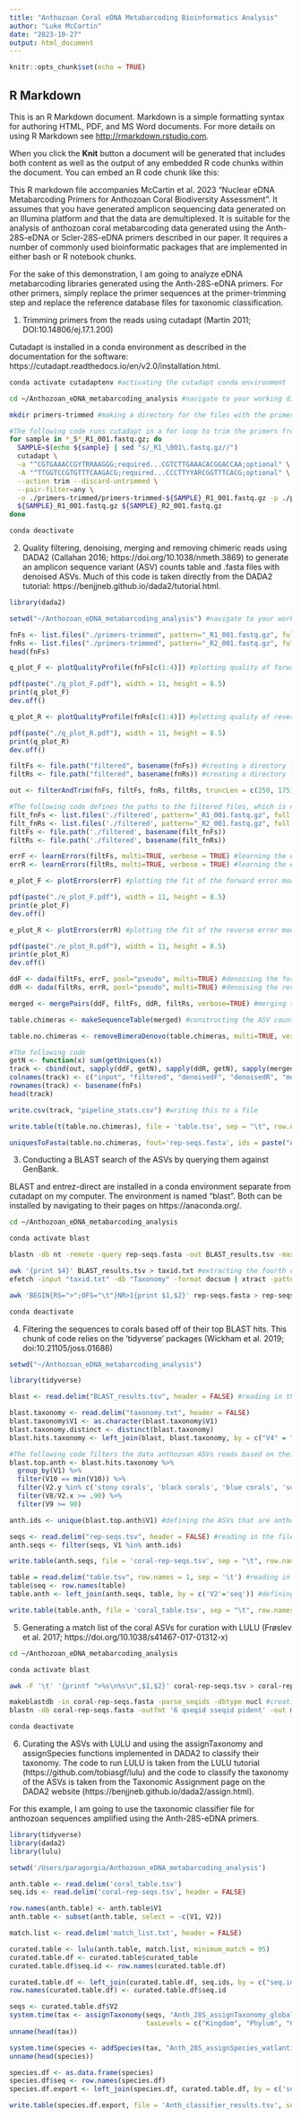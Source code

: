 ```yaml
---
title: "Anthozoan Coral eDNA Metabarcoding Bioinformatics Analysis"
author: "Luke McCartin"
date: "2023-10-27"
output: html_document
---
```


```r
knitr::opts_chunk$set(echo = TRUE)
```

## R Markdown

This is an R Markdown document. Markdown is a simple formatting syntax for authoring HTML, PDF, and MS Word documents. For more details on using R Markdown see <http://rmarkdown.rstudio.com>.

When you click the **Knit** button a document will be generated that includes both content as well as the output of any embedded R code chunks within the document. You can embed an R code chunk like this:

This R markdown file accompanies McCartin et al. 2023 "Nuclear eDNA Metabarcoding Primers for Anthozoan Coral Biodiversity Assessment". It assumes that you have generated amplicon sequencing data generated on an Illumina platform and that the data are demultiplexed. It is suitable for the analysis of anthozoan coral metabarcoding data generated using the Anth-28S-eDNA or Scler-28S-eDNA primers described in our paper. It requires a number of commonly used bioinformatic packages that are implemented in either bash or R notebook chunks.

For the sake of this demonstration, I am going to analyze eDNA metabarcoding libraries generated using the Anth-28S-eDNA primers. For  other primers, simply replace the primer sequences at the primer-trimming step and replace the reference database files for taxonomic classification.

1. Trimming primers from the reads using cutadapt (Martin 2011; DOI:10.14806/ej.17.1.200) 

Cutadapt is installed in a conda environment as described in the documentation for the software: https://cutadapt.readthedocs.io/en/v2.0/installation.html.

```zsh
conda activate cutadaptenv #activating the cutadapt conda environment

cd ~/Anthozoan_eDNA_metabarcoding_analysis #navigate to your working directory here

mkdir primers-trimmed #making a directory for the files with the primers trimmed

#The following code runs cutadapt in a for loop to trim the primers from the reads using the default parameters.
for sample in *_S*_R1_001.fastq.gz; do
  SAMPLE=$(echo ${sample} | sed "s/_R1_\001\.fastq.gz//")
  cutadapt \
  -a "^CGTGAAACCGYTRRAAGGG;required...CGTCTTGAAACACGGACCAA;optional" \
  -A "^TTGGTCCGTGTTTCAAGACG;required...CCCTTYYARCGGTTTCACG;optional" \
  --action trim --discard-untrimmed \
  --pair-filter=any \
  -o ./primers-trimmed/primers-trimmed-${SAMPLE}_R1_001.fastq.gz -p ./primers-trimmed/primers-trimmed-${SAMPLE}_R2_001.fastq.gz \
  ${SAMPLE}_R1_001.fastq.gz ${SAMPLE}_R2_001.fastq.gz
done

conda deactivate
```

2. Quality filtering, denoising, merging and removing chimeric reads using DADA2 (Callahan 2016; https://doi.org/10.1038/nmeth.3869) to generate an amplicon sequence variant (ASV) counts table and .fasta files with denoised ASVs. Much of this code is taken directly from the DADA2 tutorial: https://benjjneb.github.io/dada2/tutorial.html.

```r
library(dada2)

setwd("~/Anthozoan_eDNA_metabarcoding_analysis") #navigate to your working directory here

fnFs <- list.files("./primers-trimmed", pattern="_R1_001.fastq.gz", full.names=TRUE) #listing and define the fastq.gz files with trimmed, forward reads
fnRs <- list.files("./primers-trimmed", pattern="_R2_001.fastq.gz", full.names=TRUE) #listing and define the fastq.gz files with trimmed, reverse reads
head(fnFs)

q_plot_F <- plotQualityProfile(fnFs[c(1:4)]) #plotting quality of forward reads

pdf(paste("./q_plot_F.pdf"), width = 11, height = 8.5)
print(q_plot_F)
dev.off()

q_plot_R <- plotQualityProfile(fnRs[c(1:4)]) #plotting quality of reverse reads

pdf(paste("./q_plot_R.pdf"), width = 11, height = 8.5)
print(q_plot_R)
dev.off()

filtFs <- file.path("filtered", basename(fnFs)) #creating a directory for the filtered forward reads
filtRs <- file.path("filtered", basename(fnRs)) #creating a directory for the filtered reverse reads

out <- filterAndTrim(fnFs, filtFs, fnRs, filtRs, truncLen = c(250, 175), verbose = TRUE) #quality filtering the reads and truncating them to 250 (forward) and 175 (reverse) bp based off of their quality profiles

#The following code defines the paths to the filtered files, which is necessary in case some sequence files have no reads that pass the filter (reasonable for negative control samples).
filt_fnFs <- list.files('./filtered', pattern="_R1_001.fastq.gz", full.names=TRUE)
filt_fnRs <- list.files('./filtered', pattern="_R2_001.fastq.gz", full.names=TRUE)
filtFs <- file.path('./filtered', basename(filt_fnFs))
filtRs <- file.path('./filtered', basename(filt_fnRs))

errF <- learnErrors(filtFs, multi=TRUE, verbose = TRUE) #learning the error models for the forward, filtered reads
errR <- learnErrors(filtRs, multi=TRUE, verbose = TRUE) #learning the error models for the reverse, filtered reads

e_plot_F <- plotErrors(errF) #plotting the fit of the forward error model

pdf(paste("./e_plot_F.pdf"), width = 11, height = 8.5)
print(e_plot_F)
dev.off()

e_plot_R <- plotErrors(errR) #plotting the fit of the reverse error model

pdf(paste("./e_plot_R.pdf"), width = 11, height = 8.5)
print(e_plot_R)
dev.off()

ddF <- dada(filtFs, errF, pool="pseudo", multi=TRUE) #denoising the forward reads
ddR <- dada(filtRs, errR, pool="pseudo", multi=TRUE) #denoising the reverse reads

merged <- mergePairs(ddF, filtFs, ddR, filtRs, verbose=TRUE) #merging the read pairs

table.chimeras <- makeSequenceTable(merged) #constructing the ASV counts table

table.no.chimeras <- removeBimeraDenovo(table.chimeras, multi=TRUE, verbose=TRUE) #removing chimeric ASVs

#The following code 
getN <- function(x) sum(getUniques(x))
track <- cbind(out, sapply(ddF, getN), sapply(ddR, getN), sapply(merged, getN), rowSums(table.no.chimeras))
colnames(track) <- c("input", "filtered", "denoisedF", "denoisedR", "merged", "nonchim")
rownames(track) <- basename(fnFs)
head(track)

write.csv(track, "pipeline_stats.csv") #writing this to a file

write.table(t(table.no.chimeras), file = 'table.tsv', sep = "\t", row.names = TRUE, col.names=NA, quote=FALSE) #writing the ASV counts table to a file

uniquesToFasta(table.no.chimeras, fout='rep-seqs.fasta', ids = paste("ASV",1:ncol(table.no.chimeras),sep="_")) #writing the ASVS to a .fasta file as well
```

3. Conducting a BLAST search of the ASVs by querying them against GenBank.

BLAST and entrez-direct are installed in a conda environment separate from cutadapt on my computer. The environment is named "blast". Both can be installed by navigating to their pages on https://anaconda.org/.

```zsh
cd ~/Anthozoan_eDNA_metabarcoding_analysis

conda activate blast

blastn -db nt -remote -query rep-seqs.fasta -out BLAST_results.tsv -max_target_seqs 10 -outfmt "6 qseqid qlen sseqid staxids slen sstart send length pident evalue"

awk '{print $4}' BLAST_results.tsv > taxid.txt #extracting the fourth column, which contains the subject taxonomy ids of each subject sequence
efetch -input "taxid.txt" -db "Taxonomy" -format docsum | xtract -pattern DocumentSummary -element Id Division Genus Species > taxonomy.txt #returning the taxonomic identifications of for each taxonomy id #

awk 'BEGIN{RS=">";OFS="\t"}NR>1{print $1,$2}' rep-seqs.fasta > rep-seqs.tsv

conda deactivate
```

4. Filtering the sequences to corals based off of their top BLAST hits. This chunk of code relies on the 'tidyverse' packages (Wickham et al. 2019; doi:10.21105/joss.01686)

```r
setwd("~/Anthozoan_eDNA_metabarcoding_analysis")

library(tidyverse)

blast <- read.delim("BLAST_results.tsv", header = FALSE) #reading in the blast results

blast.taxonomy <- read.delim("taxonomy.txt", header = FALSE)
blast.taxonomy$V1 <- as.character(blast.taxonomy$V1)
blast.taxonomy.distinct <- distinct(blast.taxonomy)
blast.hits.taxonomy <- left_join(blast, blast.taxonomy, by = c("V4" = "V1")) #merging the blast hits with their taxonomic identities

#The following code filters the data anthozoan ASVs reads based on their top BLAST hit (smallest e-value), a percent identity of 90% to a coral and a coverage across the queried sequence of 90%.
blast.top.anth <- blast.hits.taxonomy %>% 
  group_by(V1) %>%
  filter(V10 == min(V10)) %>%
  filter(V2.y %in% c('stony corals', 'black corals', 'blue corals', 'soft corals')) %>%
  filter(V8/V2.x >= .90) %>%
  filter(V9 >= 90)

anth.ids <- unique(blast.top.anth$V1) #defining the ASVs that are anthozoan corals

seqs <- read.delim("rep-seqs.tsv", header = FALSE) #reading in the file with the ASV sequences
anth.seqs <- filter(seqs, V1 %in% anth.ids)

write.table(anth.seqs, file = 'coral-rep-seqs.tsv', sep = "\t", row.names = FALSE, col.names = FALSE, quote = FALSE) #writing the sequences that are coral and their names for creating a BLAST database to be used with LULU

table = read.delim("table.tsv", row.names = 1, sep = '\t') #reading in the ASV counts table
table$seq <- row.names(table)
table.anth <- left_join(anth.seqs, table, by = c('V2'='seq')) #defining the table with only Anthozoan coral ASVs

write.table(table.anth, file = 'coral_table.tsv', sep = "\t", row.names = FALSE, col.names=TRUE, quote=FALSE) #write this coral table to file
```

5. Generating a match list of the coral ASVs for curation with LULU (Frøslev et al. 2017; https://doi.org/10.1038/s41467-017-01312-x)

```zsh
cd ~/Anthozoan_eDNA_metabarcoding_analysis

conda activate blast

awk -F '\t' '{printf ">%s\n%s\n",$1,$2}' coral-rep-seqs.tsv > coral-rep-seqs.fasta #converting the coral seqs in a .tsv format to a .fasta file

makeblastdb -in coral-rep-seqs.fasta -parse_seqids -dbtype nucl #creating a matchlist by first creating a BLAST database...
blastn -db coral-rep-seqs.fasta -outfmt '6 qseqid sseqid pident' -out match_list.txt -qcov_hsp_perc 80 -query coral-rep-seqs.fasta #...and then conducting a BLAST search on the sequences against one another

conda deactivate
```

6. Curating the ASVs with LULU and using the assignTaxonomy and assignSpecies functions implemented in DADA2 to classify their taxonomy. The code to run LULU is taken from the LULU tutorial (https://github.com/tobiasgf/lulu) and the code to classify the taxonomy of the ASVs is taken from the Taxonomic Assignment page on the DADA2 website (https://benjjneb.github.io/dada2/assign.html).

For this example, I am going to use the taxonomic classifier file for anthozoan sequences amplified using the Anth-28S-eDNA primers.

```r
library(tidyverse)
library(dada2)
library(lulu)

setwd('/Users/paragorgia/Anthozoan_eDNA_metabarcoding_analysis')

anth.table <- read.delim('coral_table.tsv')
seq.ids <- read.delim('coral-rep-seqs.tsv', header = FALSE)

row.names(anth.table) <- anth.table$V1
anth.table <- subset(anth.table, select = -c(V1, V2))

match.list <- read.delim('match_list.txt', header = FALSE)

curated.table <- lulu(anth.table, match.list, minimum_match = 95)
curated.table.df <- curated.table$curated_table
curated.table.df$seq.id <- row.names(curated.table.df)

curated.table.df <- left_join(curated.table.df, seq.ids, by = c("seq.id" = "V1"))
row.names(curated.table.df) <- curated.table.df$seq.id

seqs <- curated.table.df$V2
system.time(tax <- assignTaxonomy(seqs, "Anth_28S_assignTaxonomy_global_20231024.fasta", multi=TRUE, minBoot = 80,
                                  taxLevels = c("Kingdom", "Phylum", "Class", "Order", "Family", "Genus"))) #classifying to the genus level with assignTaxonomy
unname(head(tax))

system.time(species <- addSpecies(tax, "Anth_28S_assignSpecies_watlantic_20230912.fasta", allowMultiple=TRUE)) #finding 100% matches to our reference database of Gulf of Mexico corals with assignSpecies
unname(head(species))

species.df <- as.data.frame(species)
species.df$seq <- row.names(species.df)
species.df.export <- left_join(species.df, curated.table.df, by = c('seq' = 'V2'))

write.table(species.df.export, file = 'Anth_classifier_results.tsv', sep = "\t", row.names = FALSE, quote=FALSE) #writing the ASV counts table with the taxonomic classifications of each coral ASV
```

